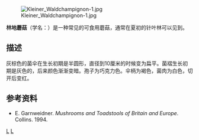 {{Speciesbox 
| taxon = Agaricus silvaticus
| image = Kleiner Waldchampignon Agaricus silvaticus.jpg
| authority =  [[Jacob_Christian_Schäffer|Schaeff.]] 1774  
}}
{{mycomorphbox
| name = Agaricus silvaticus
| whichGills = free
| capShape = convex
| hymeniumType=gills
| stipeCharacter=bare
| ecologicalType= saprofita
| sporePrintColor= 
| sporePrintColor2=buff
| howEdible=choice
}}

[[Image:Kleiner_Waldchampignon-1.jpg|thumb]]

'''林地蘑菇'''（学名：{{lang|la|''Agaricus silvaticus''}}）是一种常见的可食用蘑菇，通常在夏初的针叶林可以见到。

==描述==
灰棕色的菌伞在生长初期是半圆形，直径到10厘米的时候变为扁平。菌褶生长初期是灰色的，后来颜色渐渐变暗。孢子为巧克力色。伞柄为褐色，菌肉为白色，切开后变红。

==参考资料==
{{commons category|Agaricus silvaticus}}
*E. Garnweidner. ''Mushrooms and Toadstools of Britain and Europe''. Collins. 1994.
{{Taxonbar|from=Q1097213}}

[[Category:伞菌属|L]]
[[Category:食用菌|L]]